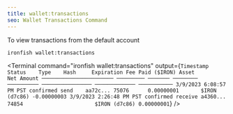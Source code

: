 ```yaml
---
title: wallet:transactions
seo: Wallet Transactions Command
---
```


To view transactions from the default account

```sh
ironfish wallet:transactions
```

<Terminal command="ironfish wallet:transactions"
  output={`
Timestamp               Status    Type    Hash     Expiration Fee Paid ($IRON) Asset         Net Amount
─────────────────────── ───────── ─────── ──────── ────────── ──────────────── ───────────── ───────────
3/9/2023 6:08:57 PM PST confirmed send    aa72c... 75076      0.00000001       $IRON (d7c86) -0.00000003
3/9/2023 2:26:48 PM PST confirmed receive a4360... 74854                       $IRON (d7c86) 0.00000001
  `}
/>
